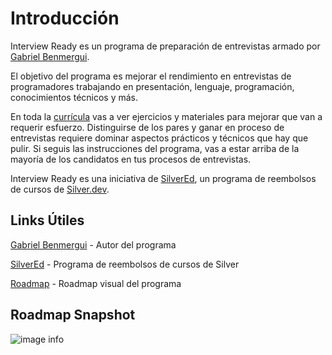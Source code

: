 # Introducción

Interview Ready es un programa de preparación de entrevistas armado por [Gabriel Benmergui](https://www.linkedin.com/in/gabriel-benmergui/).

El objetivo del programa es mejorar el rendimiento en entrevistas de programadores trabajando en presentación, lenguaje, programación, conocimientos técnicos y más.

En toda la [currícula](https://roadmap.sh/r/interview-ready) vas a ver ejercicios y materiales para mejorar que van a requerir esfuerzo. Distinguirse de los pares y ganar en proceso de entrevistas requiere
dominar aspectos prácticos y técnicos que hay que pulir. Si seguis las instrucciones del programa, vas a estar arriba de la mayoría de los candidatos en tus procesos de entrevistas.

Interview Ready es una iniciativa de [SilverEd](https://silver.dev/ed), un programa de reembolsos de cursos de [Silver.dev](https://silver.dev).

## Links Útiles

[Gabriel Benmergui](https://www.linkedin.com/in/gabriel-benmergui/) - Autor del programa

[SilverEd](https://silver.dev/ed) - Programa de reembolsos de cursos de Silver

[Roadmap](https://roadmap.sh/r/interview-ready) - Roadmap visual del programa

## Roadmap Snapshot
![image info](../public/images/roadmap.jpg)

